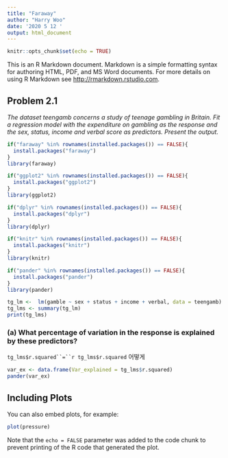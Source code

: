 ```yaml
---
title: "Faraway"
author: "Harry Woo"
date: '2020 5 12 '
output: html_document
---
```


```r
knitr::opts_chunk$set(echo = TRUE)
```

This is an R Markdown document. Markdown is a simple formatting syntax for authoring HTML, PDF, and MS Word documents. For more details on using R Markdown see <http://rmarkdown.rstudio.com>.

## Problem 2.1

_The dataset teengamb concerns a study of teenage gambling in Britain. Fit a regression model with the expenditure on gambling as the response and the sex, status, income and verbal score as predictors. Present the output._

```r

if("faraway" %in% rownames(installed.packages()) == FALSE){
  install.packages("faraway")
}
library(faraway)

if("ggplot2" %in% rownames(installed.packages()) == FALSE){
  install.packages("ggplot2")
}
library(ggplot2)

if("dplyr" %in% rownames(installed.packages()) == FALSE){
  install.packages("dplyr")
}
library(dplyr)

if("knitr" %in% rownames(installed.packages()) == FALSE){
  install.packages("knitr")
}
library(knitr)

if("pander" %in% rownames(installed.packages()) == FALSE){
  install.packages("pander")
}
library(pander)

```

```r

tg_lm <-  lm(gamble ~ sex + status + income + verbal, data = teengamb)
tg_lms <- summary(tg_lm)
print(tg_lms)

```

### (a) What percentage of variation in the response is explained by these predictors? 

`tg_lms$r.squared``=``r tg_lms$r.squared` 어떻게

```r

var_ex <- data.frame(Var_explained = tg_lms$r.squared)
pander(var_ex)

```

## Including Plots

You can also embed plots, for example:

```r
plot(pressure)
```

Note that the `echo = FALSE` parameter was added to the code chunk to prevent printing of the R code that generated the plot.

